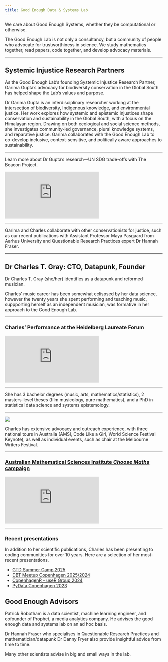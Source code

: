 ```yaml
---
title: Good Enough Data & Systems Lab
---
```


We care about Good Enough Systems, whether they be computational or otherwise. 

The Good Enough Lab is not only a consultancy, but a community of people who advocate for trustworthiness in science. We study mathematics together, read papers, code together, and develop advocacy materials.

---

## Systemic Injustice Research Partners

As the Good Enough Lab's founding Systemic Injustice Research Partner, Garima Gupta's advocacy for biodiversity conservation in the Global South has helped shape the Lab's values and purpose. 

Dr Garima Gupta is an interdisciplinary researcher working at the intersection of biodiversity, Indigenous knowledge, and environmental justice. Her work explores how systemic and epistemic injustices shape conservation and sustainability in the Global South, with a focus on the Himalayan region. Drawing on both ecological and social science methods, she investigates community-led governance, plural knowledge systems, and reparative justice. Garima collaborates with the Good Enough Lab to co-develop inclusive, context-sensitive, and politically aware approaches to sustainability.

---

Learn more about Dr Gupta's research---UN SDG trade-offs with The Beacon Project.

<iframe src="https://www.youtube.com/embed/UM8AX8N1zHc?si=tWYBlXBvkIfZ-VlU&amp;controls=0" title="YouTube video player" frameborder="0" allow="accelerometer; autoplay; clipboard-write; encrypted-media; gyroscope; picture-in-picture; web-share" referrerpolicy="strict-origin-when-cross-origin" allowfullscreen></iframe>

---

Garima and Charles collaborate with other conservationists for justice, such as our recent publications with Assistant Professor Maya Pasgaard from Aarhus University and Questionable Research Practices expert Dr Hannah Fraser. 

---

## Dr Charles T. Gray: CTO, Datapunk, Founder

Dr Charles T. Gray (she/her) identifies as a datapunk and reformed musician. 

Charles' music career has been somewhat eclispsed by her data science, however the twenty years she spent performing and teaching music, suppporting herself as an independent musician, was formative in her approach to the Good Enough Lab. 

---

### Charles' Performance at the Heidelberg Laureate Forum

<iframe src="https://www.youtube.com/embed/lJtdOsjy59A?start=2119" frameborder="0" allow="accelerometer; autoplay; encrypted-media; gyroscope; picture-in-picture" allowfullscreen></iframe>

---

She has 3 bachelor degrees (music, arts, mathematics/statistics), 2 masters-level theses (film musicology, pure mathematics), and a PhD in statistical data science and systems epistemology. 

---

![](codelikeagirl.jpg)

Charles has extensive advocacy and outreach experience, with three national tours in Australia  (AMSI, Code Like a Girl, World Science Festival Keynote), as well as individual events, such as chair at the Melbourne Writers Festival.

---

###  [Australian Mathematical Sciences Institute *Choose Maths* campaign](https://www.smh.com.au/education/year-8-dropout-becomes-face-of-a-national-schools-campaign-20170601-gwhz7h.html)

<iframe src="https://www.youtube.com/embed/o0Rqz8Hgacc?si=oQXw6DZ4eg04ICq2&amp;controls=0" title="YouTube video player" frameborder="0" allow="accelerometer; autoplay; clipboard-write; encrypted-media; gyroscope; picture-in-picture; web-share" referrerpolicy="strict-origin-when-cross-origin" allowfullscreen></iframe>

---

### Recent presentations

In addition to her scientific publications, Charles has been presenting to coding communities for over 10 years. Here are a selection of her most-recent presentations.

- [GTD Summer Camp 2025](https://vitallearning.dk/gtd-summer-camp-2/)
- [DBT Meetup Copenhagen 2025/2024](https://www.linkedin.com/posts/charles-t-gray_copenhagen-dbt-meetup-vol-6-wed-mar-26-activity-7298622005187096578-wIol?utm_source=share&utm_medium=member_desktop&rcm=ACoAAAUfEOsBIconzRRBLb3Eyv-XLdA9Q9bX8MQ)
- [CopenhagenR - useR Group 2024](https://www.meetup.com/copenhagenr-user-group/events/301262743/?eventOrigin=group_events_list)
- [PyData Copenhagen 2023](https://www.meetup.com/pydata-copenhagen/events/294210771/?eventOrigin=group_events_list)



## Good Enough Advisors

Patrick Robotham is a data scientist, machine learning engineer, and cofounder of Prophet, a media analytics company. He advises the good enough data and systems lab on an ad hoc basis.

Dr Hannah Fraser who specialises in Questionable Research Practices and mathematician/datapunk Dr Danny Fryer also provide insightful advice from time to time. 

Many other scientists advise in big and small ways in the lab. 